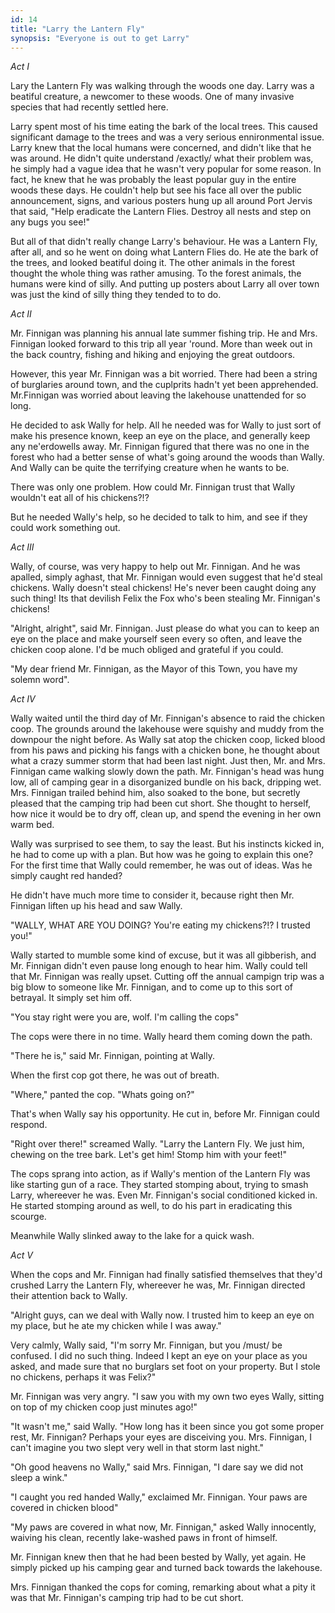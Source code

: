 ```yaml
---
id: 14
title: "Larry the Lantern Fly"
synopsis: "Everyone is out to get Larry"
---
```


_Act I_

Lary the Lantern Fly was walking through the woods one day.
Larry was a beatiful creature, a newcomer to these woods.
One of many invasive species that had recently settled here.

Larry spent most of his time eating the bark of the local trees.
This caused significant damage to the trees and was a very serious ennironmental issue.
Larry knew that the local humans were concerned, and didn't like that he was around.
He didn't quite understand /exactly/ what their problem was, he simply had a vague idea that he wasn't very popular for some reason.
In fact, he knew that he was probably the least popular guy in the entire woods these days.
He couldn't help but see his face all over the public announcement, signs, and various posters hung up all around Port Jervis that said, "Help eradicate the Lantern Flies. Destroy all nests and step on any bugs you see!"

But all of that didn't really change Larry's behaviour.
He was a Lantern Fly, after all, and so he went on doing what Lantern Flies do.
He ate the bark of the trees, and looked beatiful doing it.
The other animals in the forest thought the whole thing was rather amusing.
To the forest animals, the humans were kind of silly.
And putting up posters about Larry all over town was just the kind of silly thing they tended to to do.

_Act II_

Mr. Finnigan was planning his annual late summer fishing trip. He and Mrs. Finnigan looked forward to this trip all year 'round.
More than week out in the back country, fishing and hiking and enjoying the great outdoors.

However, this year Mr. Finnigan was a bit worried.
There had been a string of burglaries around town, and the cuplprits hadn't yet been apprehended.
Mr.Finnigan was worried about leaving the lakehouse unattended for so long.

He decided to ask Wally for help. All he needed was for Wally to just sort of make his presence known, keep an eye on the place, and generally keep any ne'erdowells away.
Mr. Finnigan figured that there was no one in the forest who had a better sense of what's going around the woods than Wally.
And Wally can be quite the terrifying creature when he wants to be.

There was only one problem. How could Mr. Finnigan trust that Wally wouldn't eat all of his chickens?!?

But he needed Wally's help, so he decided to talk to him, and see if they could work something out.

_Act III_

Wally, of course, was very happy to help out Mr. Finnigan. And he was apalled, simply aghast, that Mr. Finnigan would even suggest that he'd steal chickens.
Wally doesn't steal chickens! He's never been caught doing any such thing! Its that devilish Felix the Fox who's been stealing Mr. Finnigan's chickens!

"Alright, alright", said Mr. Finnigan. Just please do what you can to keep an eye on the place and make yourself seen every so often, and leave the chicken coop alone. I'd be much obliged and grateful if you could.

"My dear friend Mr. Finnigan, as the Mayor of this Town, you have my solemn word".

_Act IV_

Wally waited until the third day of Mr. Finnigan's absence to raid the chicken coop.
The grounds around the lakehouse were squishy and muddy from the downpour the night before.
As Wally sat atop the chicken coop, licked blood from his paws and picking his fangs with a chicken bone, he thought about what a crazy summer storm that had been last night.
Just then, Mr. and Mrs. Finnigan came walking slowly down the path.
Mr. Finnigan's head was hung low, all of camping gear in a disorganized bundle on his back, dripping wet.
Mrs. Finnigan trailed behind him, also soaked to the bone, but secretly pleased that the camping trip had been cut short.
She thought to herself, how nice it would be to dry off, clean up, and spend the evening in her own warm bed.

Wally was surprised to see them, to say the least. But his instincts kicked in, he had to come up with a plan.
But how was he going to explain this one? For the first time that Wally could remember, he was out of ideas. Was he simply caught red handed?

He didn't have much more time to consider it, because right then Mr. Finnigan liften up his head and saw Wally.

"WALLY, WHAT ARE YOU DOING? You're eating my chickens?!? I trusted you!"

Wally started to mumble some kind of excuse, but it was all gibberish, and Mr. Finnigan didn't even pause long enough to hear him.
Wally could tell that Mr. Finnigan was really upset. Cutting off the annual campign trip was a big blow to someone like Mr. Finnigan, and to come up to this sort of betrayal.
It simply set him off.

"You stay right were you are, wolf. I'm calling the cops"

The cops were there in no time. Wally heard them coming down the path.

"There he is," said Mr. Finnigan, pointing at Wally.

When the first cop got there, he was out of breath.

"Where," panted the cop. "Whats going on?"

That's when Wally say his opportunity. He cut in, before Mr. Finnigan could respond.

"Right over there!" screamed Wally. "Larry the Lantern Fly. We just him, chewing on the tree bark. Let's get him! Stomp him with your feet!"

The cops sprang into action, as if Wally's mention of the Lantern Fly was like starting gun of a race.
They started stomping about, trying to smash Larry, whereever he was.
Even Mr. Finnigan's social conditioned kicked in. He started stomping around as well, to do his part in eradicating this scourge.

Meanwhile Wally slinked away to the lake for a quick wash.

_Act V_

When the cops and Mr. Finnigan had finally satisfied themselves that they'd crushed Larry the Lantern Fly, whereever he was, Mr. Finnigan directed their attention back to Wally.

"Alright guys, can we deal with Wally now. I trusted him to keep an eye on my place, but he ate my chicken while I was away."

Very calmly, Wally said, "I'm sorry Mr. Finnigan, but you /must/ be confused. I did no such thing. Indeed I kept an eye on your place as you asked, and made sure that no burglars set foot on your property. But I stole no chickens, perhaps it was Felix?"

Mr. Finnigan was very angry. "I saw you with my own two eyes Wally, sitting on top of my chicken coop just minutes ago!"

"It wasn't me," said Wally. "How long has it been since you got some proper rest, Mr. Finnigan? Perhaps your eyes are disceiving you. Mrs. Finnigan, I can't imagine you two slept very well in that storm last night."

"Oh good heavens no Wally," said Mrs. Finnigan, "I dare say we did not sleep a wink."

"I caught you red handed Wally," exclaimed Mr. Finnigan. Your paws are covered in chicken blood"

"My paws are covered in what now, Mr. Finnigan," asked Wally innocently, waiving his clean, recently lake-washed paws in front of himself.

Mr. Finnigan knew then that he had been bested by Wally, yet again. He simply picked up his camping gear and turned back towards the lakehouse.

Mrs. Finnigan thanked the cops for coming, remarking about what a pity it was that Mr. Finnigan's camping trip had to be cut short.
